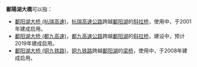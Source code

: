 '''鄱陽湖大橋'''可以指：
* [[鄱阳湖大桥_(杭瑞高速)|鄱阳湖大桥 (杭瑞高速)]]，[[杭瑞高速公路|杭瑞高速公路]]跨越[[鄱阳湖|鄱阳湖]]的[[斜拉桥|斜拉桥]]，使用中，于2001年建成启用。
* [[鄱阳湖大桥_(都九高速)|鄱阳湖大桥 (都九高速)]]，[[都九高速公路|都九高速公路]]跨越[[鄱阳湖|鄱阳湖]]的[[斜拉桥|斜拉桥]]，建设中，预计2019年建成启用。
* [[鄱阳湖大桥_(铜九铁路)|鄱阳湖大桥 (铜九铁路)]]，[[铜九铁路|铜九铁路]]跨越[[鄱阳湖|鄱阳湖]]的[[梁桥|梁桥]]，使用中，于2008年建成启用。
{{Disambiguation|P|Cat=五字桥梁消歧义}}
